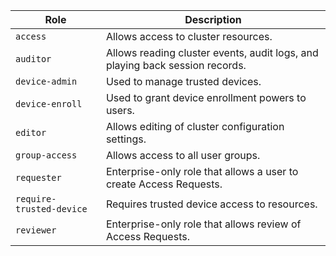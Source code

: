 | Role | Description |
| --- | --- |
| `access`| Allows access to cluster resources. |
| `auditor`| Allows reading cluster events, audit logs, and playing back session records. |
| `device-admin`| Used to manage trusted devices.| 
| `device-enroll`| Used to grant device enrollment powers to users.|
| `editor` | Allows editing of cluster configuration settings. |
| `group-access`| Allows access to all user groups.| 
| `requester`| Enterprise-only role that allows a user to create Access Requests. |
| `require-trusted-device`| Requires trusted device access to resources.|
| `reviewer`| Enterprise-only role that allows review of Access Requests. |

